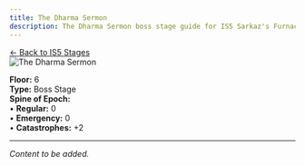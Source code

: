 ```yaml
---
title: The Dharma Sermon
description: The Dharma Sermon boss stage guide for IS5 Sarkaz's Furnaceside Fables
---
```


<div class="back-button-container">
  <a href="/is5-sarkaz/stages/" class="back-button">
    <span class="back-arrow">←</span>
    <span class="back-text">Back to IS5 Stages</span>
  </a>
</div>


<img src="/stages/the-dharma-sermon.png" alt="The Dharma Sermon" />

**Floor:** 6  
**Type:** Boss Stage  
**Spine of Epoch:**<br />
• **Regular:** 0<br />
• **Emergency:** 0<br />
• **Catastrophes:** +2

---

*Content to be added.*
